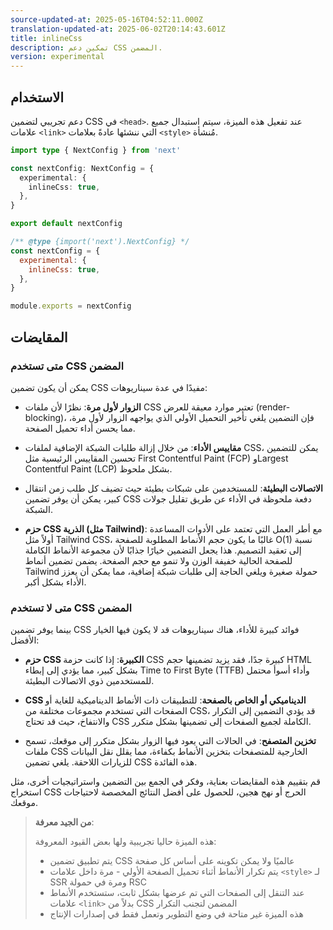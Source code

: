 ```yaml
---
source-updated-at: 2025-05-16T04:52:11.000Z
translation-updated-at: 2025-06-02T20:14:43.601Z
title: inlineCss
description: تمكين دعم CSS المضمن.
version: experimental
---
```


## الاستخدام

دعم تجريبي لتضمين CSS في `<head>`. عند تفعيل هذه الميزة، سيتم استبدال جميع علامات `<link>` التي ننشئها عادةً بعلامات `<style>` مُنشأة.

```ts filename="next.config.ts" switcher
import type { NextConfig } from 'next'

const nextConfig: NextConfig = {
  experimental: {
    inlineCss: true,
  },
}

export default nextConfig
```

```js filename="next.config.js" switcher
/** @type {import('next').NextConfig} */
const nextConfig = {
  experimental: {
    inlineCss: true,
  },
}

module.exports = nextConfig
```

## المقايضات

### متى تستخدم CSS المضمن

يمكن أن يكون تضمين CSS مفيدًا في عدة سيناريوهات:

- **الزوار لأول مرة**: نظرًا لأن ملفات CSS تعتبر موارد معيقة للعرض (render-blocking)، فإن التضمين يلغي تأخير التحميل الأولي الذي يواجهه الزوار لأول مرة، مما يحسن أداء تحميل الصفحة.

- **مقاييس الأداء**: من خلال إزالة طلبات الشبكة الإضافية لملفات CSS، يمكن للتضمين تحسين المقاييس الرئيسية مثل First Contentful Paint (FCP) وLargest Contentful Paint (LCP) بشكل ملحوظ.

- **الاتصالات البطيئة**: للمستخدمين على شبكات بطيئة حيث تضيف كل طلب زمن انتقال كبير، يمكن أن يوفر تضمين CSS دفعة ملحوظة في الأداء عن طريق تقليل جولات الشبكة.

- **حزم CSS الذرية (مثل Tailwind)**: مع أطر العمل التي تعتمد على الأدوات المساعدة أولاً مثل Tailwind CSS، غالبًا ما يكون حجم الأنماط المطلوبة للصفحة O(1) نسبة إلى تعقيد التصميم. هذا يجعل التضمين خيارًا جذابًا لأن مجموعة الأنماط الكاملة للصفحة الحالية خفيفة الوزن ولا تنمو مع حجم الصفحة. يضمن تضمين أنماط Tailwind حمولة صغيرة ويلغي الحاجة إلى طلبات شبكة إضافية، مما يمكن أن يعزز الأداء بشكل أكبر.

### متى لا تستخدم CSS المضمن

بينما يوفر تضمين CSS فوائد كبيرة للأداء، هناك سيناريوهات قد لا يكون فيها الخيار الأفضل:

- **حزم CSS الكبيرة**: إذا كانت حزمة CSS كبيرة جدًا، فقد يزيد تضمينها حجم HTML بشكل كبير، مما يؤدي إلى إبطاء Time to First Byte (TTFB) وأداء أسوأ محتمل للمستخدمين ذوي الاتصالات البطيئة.

- **CSS الديناميكي أو الخاص بالصفحة**: للتطبيقات ذات الأنماط الديناميكية للغاية أو الصفحات التي تستخدم مجموعات مختلفة من CSS، قد يؤدي التضمين إلى التكرار والانتفاخ، حيث قد تحتاج CSS الكاملة لجميع الصفحات إلى تضمينها بشكل متكرر.

- **تخزين المتصفح**: في الحالات التي يعود فيها الزوار بشكل متكرر إلى موقعك، تسمح ملفات CSS الخارجية للمتصفحات بتخزين الأنماط بكفاءة، مما يقلل نقل البيانات للزيارات اللاحقة. يلغي تضمين CSS هذه الفائدة.

قم بتقييم هذه المقايضات بعناية، وفكر في الجمع بين التضمين واستراتيجيات أخرى، مثل استخراج CSS الحرج أو نهج هجين، للحصول على أفضل النتائج المخصصة لاحتياجات موقعك.

> **من الجيد معرفة**:
>
> هذه الميزة حاليا تجريبية ولها بعض القيود المعروفة:
>
> - يتم تطبيق تضمين CSS عالميًا ولا يمكن تكوينه على أساس كل صفحة
> - يتم تكرار الأنماط أثناء تحميل الصفحة الأولي - مرة داخل علامات `<style>` لـ SSR ومرة في حمولة RSC
> - عند التنقل إلى الصفحات التي تم عرضها بشكل ثابت، ستستخدم الأنماط علامات `<link>` بدلاً من CSS المضمن لتجنب التكرار
> - هذه الميزة غير متاحة في وضع التطوير وتعمل فقط في إصدارات الإنتاج